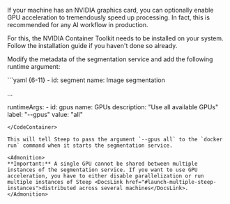
If your machine has an NVIDIA graphics card, you can optionally enable GPU acceleration to tremendously speed up processing. In fact, this is recommended for any AI workflow in production.

For this, the <Link href="https://docs.nvidia.com/datacenter/cloud-native/container-toolkit/">NVIDIA Container Toolkit</Link> needs to be installed on your system. Follow the <Link href="https://docs.nvidia.com/datacenter/cloud-native/container-toolkit/latest/install-guide.html">installation guide</Link> if you haven't done so already.

Modify the metadata of the segmentation service and add the following <DocsLink href="#runtime-arguments">runtime argument</DocsLink>:

<CodeContainer title="conf/services/services.yaml">
```yaml {6-11}
- id: segment
  name: Image segmentation
  
  ...

  runtimeArgs:
    - id: gpus
      name: GPUs
      description: "Use all available GPUs"
      label: "--gpus"
      value: "all"
```
</CodeContainer>

This will tell Steep to pass the argument `--gpus all` to the `docker run` command when it starts the segmentation service.

<Admonition>
**Important:** A single GPU cannot be shared between multiple instances of the segmentation service. If you want to use GPU acceleration, you have to either disable parallelization or run multiple instances of Steep <DocsLink href="#launch-multiple-steep-instances">distributed across several machines</DocsLink>.
</Admonition>
